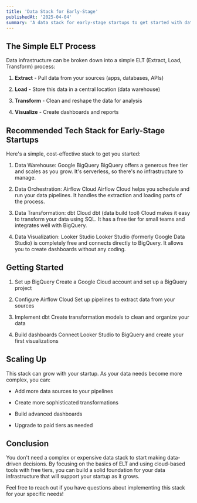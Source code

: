 ```yaml
---
title: 'Data Stack for Early-Stage'
publishedAt: '2025-04-04'
summary: 'A data stack for early-stage startups to get started with data analytics and data science.'
---
```


## The Simple ELT Process

Data infrastructure can be broken down into a simple ELT (Extract, Load, Transform) process:

1. **Extract** - Pull data from your sources (apps, databases, APIs)

2. **Load** - Store this data in a central location (data warehouse)

3. **Transform** - Clean and reshape the data for analysis

4. **Visualize** - Create dashboards and reports


## Recommended Tech Stack for Early-Stage Startups

Here's a simple, cost-effective stack to get you started:

1. Data Warehouse: Google BigQuery
BigQuery offers a generous free tier and scales as you grow. It's serverless, so there's no infrastructure to manage.

2. Data Orchestration: Airflow Cloud
Airflow Cloud helps you schedule and run your data pipelines. It handles the extraction and loading parts of the process.

3. Data Transformation: dbt Cloud
dbt (data build tool) Cloud makes it easy to transform your data using SQL. It has a free tier for small teams and integrates well with BigQuery.

4. Data Visualization: Looker Studio
Looker Studio (formerly Google Data Studio) is completely free and connects directly to BigQuery. It allows you to create dashboards without any coding.

## Getting Started

1. Set up BigQuery
Create a Google Cloud account and set up a BigQuery project

2. Configure Airflow Cloud
Set up pipelines to extract data from your sources

3. Implement dbt
Create transformation models to clean and organize your data

4. Build dashboards
Connect Looker Studio to BigQuery and create your first visualizations

## Scaling Up

This stack can grow with your startup. As your data needs become more complex, you can:

- Add more data sources to your pipelines

- Create more sophisticated transformations

- Build advanced dashboards

- Upgrade to paid tiers as needed

## Conclusion

You don't need a complex or expensive data stack to start making data-driven decisions. By focusing on the basics of ELT and using cloud-based tools with free tiers, you can build a solid foundation for your data infrastructure that will support your startup as it grows.

Feel free to reach out if you have questions about implementing this stack for your specific needs!
